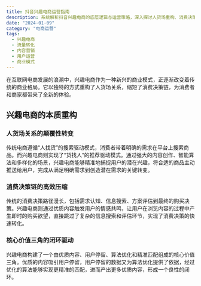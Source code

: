 ```yaml
---
title: 抖音兴趣电商运营指南
description: 系统解析抖音兴趣电商的底层逻辑与运营策略，深入探讨人货场重构、消费决策链优化、内容营销体系等核心要素，助力打造高转化电商生态
date: "2024-01-09"
category: "电商运营"
tags:
  - 兴趣电商
  - 流量转化
  - 内容营销
  - 用户运营
  - 商业模式
---
```


在互联网电商发展的浪潮中，兴趣电商作为一种新兴的商业模式，正逐渐改变着传统的商业格局。它以独特的方式重构了人货场关系，缩短了消费决策链，为消费者和商家都带来了全新的体验。

## 兴趣电商的本质重构

### 人货场关系的颠覆性转变

传统电商遵循“人找货”的搜索驱动模式，消费者带着明确的需求在平台上搜索商品。而兴趣电商则实现了“货找人”的推荐驱动模式。通过强大的内容创作、智能算法和多样化的场景，兴趣电商能够精准地捕捉用户的潜在兴趣，将合适的商品主动推送给用户，完成从满足明确需求到创造潜在需求的关键转变。

### 消费决策链的高效压缩

传统的消费决策路径漫长，包括需求认知、信息搜索、方案评估到最终的购买决策。兴趣电商则通过优质内容触发用户的情感共鸣，让用户在浏览内容的过程中产生即时的购买欲望，直接跳过了复杂的信息搜索和评估环节，实现了消费决策的快速转化。

### 核心价值三角的闭环驱动

兴趣电商构建了一个由优质内容、用户停留、算法优化和精准匹配组成的核心价值三角。优质的内容吸引用户停留，用户停留的数据又为算法优化提供了依据，经过优化的算法能够实现更精准的匹配，进而产出更多优质内容，形成一个良性的闭环。
